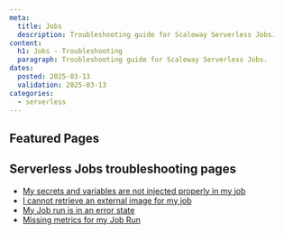 ```yaml
---
meta:
  title: Jobs
  description: Troubleshooting guide for Scaleway Serverless Jobs.
content:
  h1: Jobs - Troubleshooting
  paragraph: Troubleshooting guide for Scaleway Serverless Jobs.
dates:
  posted: 2025-03-13
  validation: 2025-03-13
categories:
  - serverless
---
```


<ProductHeader
  productName="Jobs troubleshooting"
  productLogo="jobs"
  description="Find resources for resolving issues with Scaleway Serverless Jobs."
/>

## Featured Pages

<Grid>
    <DefaultCard 
      title="Serverless Jobs FAQ"
      description="General info on Serverless Jobs"
      url="/serverless-jobs/faq"
      label="See more"
    />
    <DefaultCard 
      title="Methods to deploy Serverless Jobs"
      description="Find the best way to deploy Jobs."
      url="/serverless-jobs/reference-content/deploy-job/"
      label="See more"
    />
    <DefaultCard 
      title="Jobs limitations" 
      description="Technical limitations of Serverless Jobs."
      url="/serverless-jobs/reference-content/Jobs-limitations/"
      label="See more"
    />
</Grid>
<Grid>
    <DefaultCard 
      title="Serverless Jobs billing"
      description="Detailed pricing model."
      url="/serverless-jobs/reference-content/Jobs-billing/"
      label="See more"
    />
    <DefaultCard 
      title="Serverless Jobs handler reference"
      description="Understand the behavior of handlers."
      url="/serverless-jobs/reference-content/Jobs-handlers/"
      label="See more"
    />
    <DefaultCard 
      title="Differences between Serverless Jobs, Containers and Functions"
      description="Differences between Serverless products."
      url="/serverless-jobs/reference-content/difference-jobs-functions-containers/"
      label="See more"
    />
</Grid>

## Serverless Jobs troubleshooting pages 

- [My secrets and variables are not injected properly in my job](/serverless-jobs/troubleshooting/cannot-inject-secret-variable/)
- [I cannot retrieve an external image for my job](/serverless-jobs/troubleshooting/cannot-retrieve-external-image/)
- [My Job run is in an error state](/serverless-jobs/troubleshooting/job-in-error-state/)
- [Missing metrics for my Job Run](/serverless-jobs/troubleshooting/missing-metrics/)